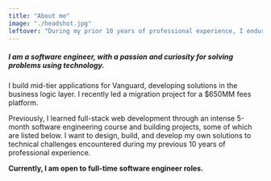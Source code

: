 ```yaml
---
title: "About me"
image: "./headshot.jpg"
leftover: "During my prior 10 years of professional experience, I endured endless frustration working through technical problems such as website updates and CRM customizations."
---
```


<h5>I am a software engineer, with a passion and curiosity for solving problems using technology.</h5>

I build mid-tier applications for Vanguard, developing solutions in the business logic layer. I recently led a migration project for a $650MM fees platform.

Previously, I learned full-stack web development through an intense 5-month software engineering course and building projects, some of which are listed below. I want to design, build, and develop my own solutions to technical challenges encountered during my previous 10 years of professional experience.

<b>Currently, I am open to full-time software engineer roles.</b>